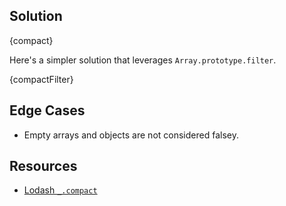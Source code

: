 

## Solution

<MDXCodeBlock>{compact}</MDXCodeBlock>

Here's a simpler solution that leverages `Array.prototype.filter`.

<MDXCodeBlock>{compactFilter}</MDXCodeBlock>

## Edge Cases

- Empty arrays and objects are not considered falsey.

## Resources

- [Lodash `_.compact`](https://lodash.com/docs/#compact)
